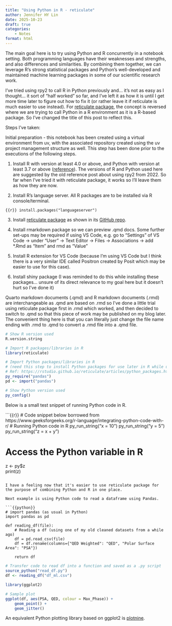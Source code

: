 ```yaml
---
title: "Using Python in R - reticulate"
author: Jennifer HY Lin
date: 2025-10-23
draft: true
categories: 
    - Notes
format: html
---
```


The main goal here is to try using Python and R concurrently in a notebook setting. Both programming languages have their weaknesses and strengths, and also differences and similarities. By combining them together, we can leverage R's strong statistical packages and Python's well-developed and maintained machine learning packages in some of our scientific research work.

I've tried using rpy2 to call R in Python previously and... it's not as easy as I thought... it sort of "half worked" so far, and I've left it as how it is until I get more time later to figure out how to fix it (or rather leave it if reticulate is much easier to use instead). For [reticulate package](https://rstudio.github.io/reticulate/index.html), the concept is reversed where we are trying to call Python in a R environment as it is a R-based package. So I've changed the title of this post to reflect this.

Steps I've taken:

Initial preparation - this notebook has been created using a virtual environment from uv, with the associated repository created using the uv project management structure as well. This step has been done prior to the executions of the following steps.

1. Install R with version at least 4.0 or above, and Python with version at least 3.7 or above ([reference](https://rviews.rstudio.com/2022/05/25/calling-r-from-python-with-rpy2/)). The versions of R and Python used here are suggested by the old reference post about using rpy2 from 2022. So far when I've tried it with reticulate package, it works so I'll leave them as how they are now.

2. Install R's language server. All R packages are to be installed via R console/terminal.

```{{r}}
install.packages("languageserver")
```

3. Install [reticulate package](https://rstudio.github.io/reticulate/) as shown in its [GitHub repo](https://github.com/rstudio/reticulate/).

4. Install rmarkdown package so we can preview .qmd docs. Some further set-ups may be required if using VS Code, e.g. go to "Settings" of VS Code -> under "User" -> Text Editor -> Files -> Associations -> add *.Rmd as "Item" and rmd as "Value"

5. Install R extension for VS Code (because I'm using VS Code but I think there is a very similar IDE called Positron created by Posit which may be easier to use for this case).

6. Install shiny package (I was reminded to do this while installing these packages... unsure of its direct relevance to my goal here but it doesn't hurt so I've done it)

Quarto markdown documents (.qmd) and R markdown documents (.rmd) are interchangeable as .qmd are based on .rmd so I've done a little trial using reticulate package first in .rmd which worked, and then decided to switch to .qmd so that this piece of work may be published on my blog later. The convenient thing here is that you can literally just change the file name ending with .rmd to .qmd to convert a .rmd file into a .qmd file.

```r
# Show R version used
R.version.string
```

```r
# Import R packages/libraries in R
library(reticulate)

# Import Python packages/libraries in R 
# (need this step to install Python packages for use later in R while using reticulate)
# Ref: https://rstudio.github.io/reticulate/articles/python_packages.html
py_require("pandas")    
pd <- import("pandas")
```

```r
# Show Python version used
py_config()
```

Below is a small test snippet of running Python code in R.

```{{r}}
# Code snippet below borrowed from https://www.geeksforgeeks.org/r-language/integrating-python-code-with-r/
# Running Python code in R
py_run_string("x = 10")
py_run_string("y = 5")
py_run_string("z = x + y")

# Access the Python variable in R
z <- py$z  
print(z)
```

I have a feeling now that it's easier to use reticulate package for the purpose of combining Python and R in one place.

Next example is using Python code to read a dataframe using Pandas.

```{{python}}
# import pandas (as usual in Python)
import pandas as pd

def reading_df(file):
    # Reading a df (using one of my old cleaned datasets from a while ago)
    df = pd.read_csv(file)
    df = df.rename(columns={"QED Weighted": "QED", "Polar Surface Area": "PSA"})
    
    return df
```

```r
# Transfer code to read df into a function and saved as a .py script
source_python("read_df.py")
df <- reading_df("df_ml.csv")

library(ggplot2)

# Sample plot 
ggplot(df, aes(PSA, QED, colour = Max_Phase)) + 
    geom_point() + 
    geom_jitter()
```

An equivalent Python plotting library based on ggplot2 is [plotnine](https://plotnine.org/).